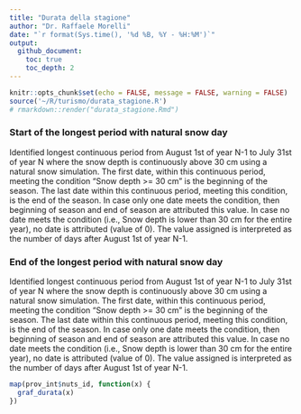 ```yaml
---
title: "Durata della stagione"
author: "Dr. Raffaele Morelli"
date: "`r format(Sys.time(), '%d %B, %Y - %H:%M')`"
output:
  github_document:
    toc: true
    toc_depth: 2
---
```


```r
knitr::opts_chunk$set(echo = FALSE, message = FALSE, warning = FALSE)
source('~/R/turismo/durata_stagione.R')
# rmarkdown::render("durata_stagione.Rmd")
```

### Start of the longest period with natural snow	day	

Identified longest continuous period from August 1st of year N-1 to July 31st of year N where the snow depth is continuously above 30 cm using a natural snow simulation. The first date, within this continuous period, meeting the condition "Snow depth >= 30 cm" is the beginning of the season. The last date within this continuous period, meeting this condition, is the end of the season. In case only one date meets the condition, then beginning of season and end of season are attributed this value. In case no date meets the condition (i.e., Snow depth is lower than 30 cm for the entire year), no date is attributed (value of 0). The value assigned is interpreted as the number of days after August 1st of year N-1.


### End of the longest period with natural snow	day	

Identified longest continuous period from August 1st of year N-1 to July 31st of year N where the snow depth is continuously above 30 cm using a natural snow simulation. The first date, within this continuous period, meeting the condition "Snow depth >= 30 cm" is the beginning of the season. The last date within this continuous period, meeting this condition, is the end of the season. In case only one date meets the condition, then beginning of season and end of season are attributed this value. In case no date meets the condition (i.e., Snow depth is lower than 30 cm for the entire year), no date is attributed (value of 0). The value assigned is interpreted as the number of days after August 1st of year N-1.

```r

map(prov_int$nuts_id, function(x) {
  graf_durata(x)
})

```

